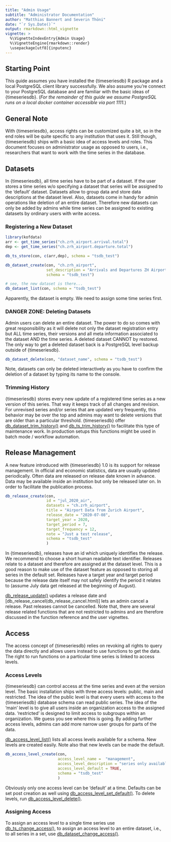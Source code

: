 ```yaml
---
title: "Admin Usage"
subtitle: "Administrator Documentation"
author: "Matthias Bannert and Severin Thöni"
date: "`r Sys.Date()`"
output: rmarkdown::html_vignette
vignette: >
  %\VignetteIndexEntry{Admin Usage}
  %\VignetteEngine{rmarkdown::render}
  \usepackage[utf8]{inputenc}
---
```


## Starting Point

This guide assumes you have installed the {timeseriesdb} R package and a local PostgreSQL client library successfully. We also assume you're connect to your PostgreSQL database and are familiar with the basic ideas of {timeseriesdb}. (*For the remainder of this guide we assume PostgreSQL runs on a local docker container accessible via port 1111.*)

## General Note

With {timeseriesdb}, access rights can be customized quite a bit, so in the end 
roles will be quite specific to any institution that uses it. Still though, {timeseriesdb}
ships with a basic idea of access levels and roles. This document focuses on 
administrator usage as opposed to users, i.e., researchers that want to work
with the time series in the database. 


## Datasets

In {timeseriesdb}, all time series have to be part of a dataset. If the user 
stores a time series w/o specifying a dataset that series will be assigned to the 'default'
dataset. Datasets allow to group data and store data descriptions at the 
dataset level. Also, datasets come in handy for admin operations like 
deletion of an entire dataset. Therefore new datasets can only be added by admins while
time series can be assigned to existing datasets by ordinary users with write access.

### Registering a New Dataset

```r
library(kofdata)
arr <- get_time_series("ch.zrh_airport.arrival.total")
dep <- get_time_series("ch.zrh_airport.departure.total")

db_ts_store(con, c(arr,dep), schema = "tsdb_test")

db_dataset_create(con, "ch.zrh_airport",
                  set_description = "Arrivals and Departures ZH Airport",
                  schema = "tsdb_test")

# see, the new dataset is there... 
db_dataset_list(con, schema = "tsdb_test")

```

Apparently, the dataset is empty. We need to assign some time series first.



### DANGER ZONE: Deleting Datasets

Admin users can delete an entire dataset. The power to do so comes with 
great responsibility as it will delete not only the dataset registration entry
but ALL time series, their versions and all meta information associated to the
dataset AND the time series. A deleted dataset CANNOT by restored. The only way
to get a deleted dataset back is a PostgreSQL level backup outside of {timeseriesdb}.

```r
db_dataset_delete(con, "dataset_name", schema = "tsdb_test")
```

Note, datasets can only be deleted interactively as you have to confirm the 
deletion of a dataset by typing its name to the console. 


### Trimming History

{timeseriesdb} stores every new update of a registered time series as a new version of this series. 
That way it keeps track of all changes and revision. For unrevised series and/or series that are updated very frequently, this behavior may be over the top and admins may want to delete versions that are older than 
a particular threshold. {timeseriesdb} offer [db_dataset_trim_history()](../reference/db_dataset_trim_history.html) and [db_ts_trim_history()](../reference/db_ts_trim_history.html) to facilitate this type of maintenance work. In production setups this functions might be used in batch mode / workflow automation. 


## Release Management

A new feature introduced with {timeseriesdb} 1.0 is its support for release management. 
In official and economic statistics, data are usually updated periodically. Often 
data are released on release date known in advance. Data may be available inside an institution but 
only be released later on. In order to facilitate the publication process. 

```r
db_release_create(con,
                  id = "jul_2020_air",
                  datasets = "ch.zrh_airport",
                  title = "Airport Data from Zurich Airport",
                  release_date = "2020-07-08",
                  target_year = 2020,
                  target_period = 7,
                  target_frequency = 12,
                  note = "Just a test release",
                  schema = "tsdb_test"
                  )
```

In {timeseriesdb}, releases have an id which uniquely identifies the release.
We recommend to choose a short human readable text identifier. Releases relate to a dataset and therefore are assigned at the dataset level. This is a good reason to make use of the dataset feature as opposed to storing all series in the default set. Releases have a target year and target period because the release date itself may not safely identify the period it relates to (assume July data get released at the beginning of August). 

[db_release_update()](../reference/db_release_update.html) updates a release date and [db_release_cancel(db_release_cancel.html)] lets an admin 
cancel a release. Past releases cannot be cancelled. Note that, there are several 
release related functions that are not restricted to admins and are therefore 
discussed in the function reference and the user vignettes. 


## Access 

The access concept of {timeseriesdb} relies on revoking all rights to query the
data directly and allows users instead to use functions to get the data. 
The right to run functions on a particular time series is linked to access levels. 

### Access Levels

{timeseriesdb} can control access at the time series and even at the version level. 
The basic installation ships with three access levels: public, main and restricted. 
The idea of the public level is that every users with access to the {timeseriesdb}
database schema can read public series. The idea of the 'main' level is to give 
all users inside an organization access to the assigned data. 'restricted' is
designed to limit access to subgroups within an organization. We guess you see 
where this is going. By adding further access levels, admins can add more narrow
user groups for parts of the data.

[db_access_level_list()](../reference/db_access_level_list.html) lists all access levels available for a schema. 
New levels are created easily. Note also that new levels can be made the default.

```r
db_access_level_create(con, 
                       access_level_name =  "management",
                       access_level_description = "series only available",
                       access_level_default = TRUE,
                       schema = "tsdb_test"
                       )
```

Obviously only one access level can be 'default' at a time. Defaults can be
set post creation as well using [db_access_level_set_default()](../reference/db_access_level_set_default.html). To delete levels, 
run [db_access_level_delete()](../reference/db_access_level_delete.html).

### Assigning Access

To assign an access level to a single time series use [db_ts_change_access()](../reference/db_ts_change_access.html), 
to assign an access level to an entire dataset, i.e., to all series in a set, use
[db_dataset_change_access()](../reference/db_dataset_change_access.html).









